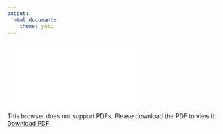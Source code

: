 ```yaml
---
output: 
  html_document:
    theme: yeti
---
```

<object data="/Images/SeanNoahCVDec2018.pdf" type="application/pdf" width="800px" height="800px">
    <embed src="/Images/SeanNoahCVDec2018.pdf">
        <p>This browser does not support PDFs. Please download the PDF to view it: <a href="/Images/SeanNoahCVDec2018.pdf">Download PDF</a>.</p>
    </embed>
</object>